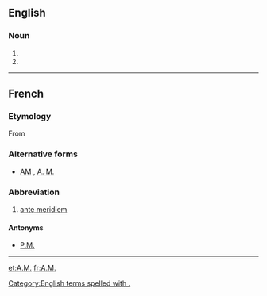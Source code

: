 {{also|Appendix:Variations of "am"}}
==English==

===Noun===
{{en-noun}}

# {{initialism of|anno mundi|lang=en|nodot=1}}
# {{alternative form of|a.m.|lang=en|nodot=1}}

[[Category:English terms spelled with .]]

----
==French==
===Etymology===
From {{etyl|la|fr}} {{m|la|ante meridiem}}
===Alternative forms===
* [[AM]] , [[A. M.]]
===Abbreviation===
{{head|fr|abbreviation}}
# [[ante meridiem]]
====Antonyms====
* {{sense|ante meridiem}} [[P.M.]]
----
[[et:A.M.]]
[[fr:A.M.]]